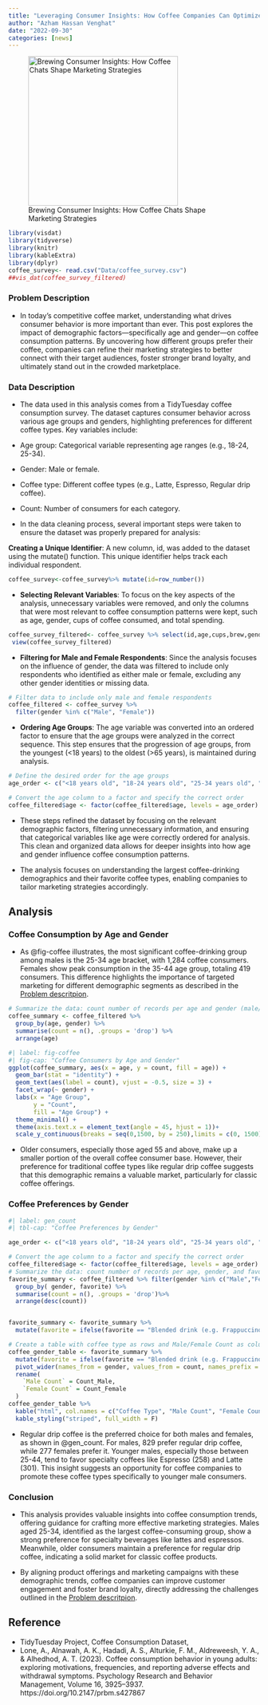 ```yaml
---
title: "Leveraging Consumer Insights: How Coffee Companies Can Optimize Marketing Strategies Based on Age and Gender Preferences"
author: "Azham Hassan Venghat"
date: "2022-09-30"
categories: [news]
---
```


![Brewing Consumer Insights: How Coffee Chats Shape Marketing Strategies](image.png){width=300}

```r
library(visdat)
library(tidyverse)
library(knitr)
library(kableExtra)
library(dplyr)
coffee_survey<- read.csv("Data/coffee_survey.csv")
##vis_dat(coffee_survey_filtered)
```

### Problem Description {#sec-description}
- In today’s competitive coffee market, understanding what drives consumer behavior is more important than ever. This post explores the impact of demographic factors—specifically age and gender—on coffee consumption patterns. By uncovering how different groups prefer their coffee, companies can refine their marketing strategies to better connect with their target audiences, foster stronger brand loyalty, and ultimately stand out in the crowded marketplace.

### Data Description
- The data used in this analysis comes from a TidyTuesday coffee consumption survey. The dataset captures consumer behavior across various age groups and genders, highlighting preferences for different coffee types. Key variables include:

- Age group: Categorical variable representing age ranges (e.g., 18-24, 25-34).
- Gender: Male or female.
- Coffee type: Different coffee types (e.g., Latte, Espresso, Regular drip coffee).
- Count: Number of consumers for each category.

- In the data cleaning process, several important steps were taken to ensure the dataset was properly prepared for analysis:

**Creating a Unique Identifier**: A new column, id, was added to the dataset using the mutate() function. This unique identifier helps track each individual respondent.
```r
coffee_survey<-coffee_survey%>% mutate(id=row_number())
```
- **Selecting Relevant Variables**: To focus on the key aspects of the analysis, unnecessary variables were removed, and only the columns that were most relevant to coffee consumption patterns were kept, such as age, gender, cups of coffee consumed, and total spending.
```r
coffee_survey_filtered<- coffee_survey %>% select(id,age,cups,brew,gender,purchase,total_spend,spent_equipment)
 view(coffee_survey_filtered)
```

- **Filtering for Male and Female Respondents**: Since the analysis focuses on the influence of gender, the data was filtered to include only respondents who identified as either male or female, excluding any other gender identities or missing data.
```r
# Filter data to include only male and female respondents
coffee_filtered <- coffee_survey %>%
  filter(gender %in% c("Male", "Female"))
```

- **Ordering Age Groups**: The age variable was converted into an ordered factor to ensure that the age groups were analyzed in the correct sequence. This step ensures that the progression of age groups, from the youngest (<18 years) to the oldest (>65 years), is maintained during analysis.
```r
# Define the desired order for the age groups
age_order <- c("<18 years old", "18-24 years old", "25-34 years old", "35-44 years old", "45-54 years old", "55-64 years old", ">65 years old")

# Convert the age column to a factor and specify the correct order
coffee_filtered$age <- factor(coffee_filtered$age, levels = age_order)

```

- These steps refined the dataset by focusing on the relevant demographic factors, filtering unnecessary information, and ensuring that categorical variables like age were correctly ordered for analysis. This clean and organized data allows for deeper insights into how age and gender influence coffee consumption patterns.

- The analysis focuses on understanding the largest coffee-drinking demographics and their favorite coffee types, enabling companies to tailor marketing strategies accordingly.

## Analysis

### Coffee Consumption by Age and Gender
- As  @fig-coffee illustrates, the most significant coffee-drinking group among males is the 25-34 age bracket, with 1,284 coffee consumers. Females show peak consumption in the 35-44 age group, totaling 419 consumers. This difference highlights the importance of targeted marketing for different demographic segments as described in the [Problem descritpion](@sec-description).


```r

# Summarize the data: count number of records per age and gender (male/female only)
coffee_summary <- coffee_filtered %>%
  group_by(age, gender) %>%
  summarise(count = n(), .groups = 'drop') %>%
  arrange(age)
```

```r
#| label: fig-coffee
#| fig-cap: "Coffee Consumers by Age and Gender"
ggplot(coffee_summary, aes(x = age, y = count, fill = age)) +
  geom_bar(stat = "identity") +
  geom_text(aes(label = count), vjust = -0.5, size = 3) +
  facet_wrap(~ gender) +
  labs(x = "Age Group",
       y = "Count",
       fill = "Age Group") +
  theme_minimal() +
  theme(axis.text.x = element_text(angle = 45, hjust = 1))+
  scale_y_continuous(breaks = seq(0,1500, by = 250),limits = c(0, 1500))
```
- Older consumers, especially those aged 55 and above, make up a smaller portion of the overall coffee consumer base. However, their preference for traditional coffee types like regular drip coffee suggests that this demographic remains a valuable market, particularly for classic coffee offerings.

### Coffee Preferences by Gender

```r
#| label: gen_count
#| tbl-cap: "Coffee Preferences by Gender"

age_order <- c("<18 years old", "18-24 years old", "25-34 years old", "35-44 years old", "45-54 years old", "55-64 years old", ">65 years old")

# Convert the age column to a factor and specify the correct order
coffee_filtered$age <- factor(coffee_filtered$age, levels = age_order)
# Summarize the data: count number of records per age, gender, and favorite
favorite_summary <- coffee_filtered %>% filter(gender %in% c("Male","Female")) %>% 
  group_by( gender, favorite) %>%
  summarise(count = n(), .groups = 'drop')%>% 
  arrange(desc(count))


favorite_summary <- favorite_summary %>%
  mutate(favorite = ifelse(favorite == "Blended drink (e.g. Frappuccino)", "Blended drink", favorite))

# Create a table with coffee type as rows and Male/Female Count as columns
coffee_gender_table <- favorite_summary %>%
  mutate(favorite = ifelse(favorite == "Blended drink (e.g. Frappuccino)", "Blended drink", favorite)) %>%
  pivot_wider(names_from = gender, values_from = count, names_prefix = "Count_") %>%
  rename(
    `Male Count` = Count_Male,
    `Female Count` = Count_Female
  )
coffee_gender_table %>%
  kable("html", col.names = c("Coffee Type", "Male Count", "Female Count"), caption = "Coffee Preferences by Gender") %>%
  kable_styling("striped", full_width = F)
```

- Regular drip coffee is the preferred choice for both males and females, as shown in @gen_count. For males, 829 prefer regular drip coffee, while 277 females prefer it. Younger males, especially those between 25-44, tend to favor specialty coffees like Espresso (258) and Latte (301). This insight suggests an opportunity for coffee companies to promote these coffee types specifically to younger male consumers.

### Conclusion
- This analysis provides valuable insights into coffee consumption trends, offering guidance for crafting more effective marketing strategies. Males aged 25-34, identified as the largest coffee-consuming group, show a strong preference for specialty beverages like lattes and espressos. Meanwhile, older consumers maintain a preference for regular drip coffee, indicating a solid market for classic coffee products.

- By aligning product offerings and marketing campaigns with these demographic trends, coffee companies can improve customer engagement and foster brand loyalty, directly addressing the challenges outlined in the [Problem descritpion](@sec-description).

## Reference
 - TidyTuesday Project, Coffee Consumption Dataset,
 - Lone, A., Alnawah, A. K., Hadadi, A. S., Alturkie, F. M., Aldreweesh, Y. A., & Alhedhod, A. T. (2023). Coffee consumption behavior in young adults: exploring motivations, frequencies, and reporting adverse effects and withdrawal symptoms. Psychology Research and Behavior Management, Volume 16, 3925–3937. https://doi.org/10.2147/prbm.s427867



